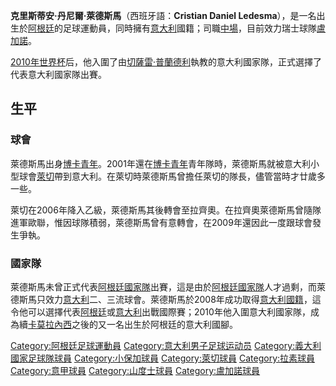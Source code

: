 {{blpunsourced|time=2018-06-02T02:43:38+00:00}}
{{expand|time=2018-06-02T02:43:38+00:00}}
{{noteTA
|G1=football
|G2=意甲
|G3=南美球會
|1=zh-hans:克里斯蒂安;zh-hk:基斯甸;zh-tw:克里斯蒂安;
|2=zh-hans:莱德斯马;zh-hk:列迪斯馬;zh-tw:萊德斯馬;
}}
{{Infobox football biography
 | name = 克里斯蒂安·萊德斯馬<br />Cristian Ledesma
 | image = Ledesma Lazio Fiorentina.JPG
 | caption = 
 | fullname = Cristian Daniel Ledesma
 | birth_date = {{birth date and age|1982|9|24|df=yes}}
 | birth_place = [[File:Flag_of_Argentina.svg|20px]] [[阿根廷|阿根廷]]
 | height = {{convert|1.80|m|ftin|0|abbr=on}}
 | currentclub = [[盧加諾足球會|盧加諾]]
 | clubnumber = 
 | position = [[中場|中場]]
 | youthyears1 = 1997–2001
 | youthclubs1 = [[博卡青年|博卡青年]]
 | youthyears2 = 2001–2002
 | youthclubs2 = [[萊切足球俱樂部|萊切]]
 | years1 = 2002–2006
 | clubs1 = [[萊切足球俱樂部|萊切]]
 | caps1 = 126
 | goals1 = 4
 | years2 = 2006–2015
 | clubs2 = [[拉齊奧足球俱樂部|拉齊奧]]
 | caps2 = 259
 | goals2 = 12
 | years3 = 2015–2016
 | clubs3 = [[山度士足球會|山度士]]
 | caps3 = 4
 | goals3 = 0
 | years4 = 2016
 | clubs4 = [[彭拿典奈高斯|彭拿典奈高斯]]
 | caps4 = 6
 | goals4 = 3
 | years5 = 2017
 | clubs5 = [[特拉納足球會|特拉納]]
 | caps5 = 19
 | goals5 = 0
 | years6 = 2017–
 | clubs6 = [[盧加諾足球會|盧加諾]]
 | caps6 = 1
 | goals6 = 0
 | nationalyears1 = 2010
 | nationalteam1 = [[意大利國家足球隊|意大利]]
 | nationalcaps1 = 1
 | nationalgoals1 = 0
 | club-update = 11 September 2017
 | nationalteam-update = 
}}

'''克里斯蒂安·丹尼爾·萊德斯馬'''（西班牙語：''' Cristian Daniel Ledesma '''），是一名出生於[[阿根廷國家足球隊|阿根廷]]的足球運動員，同時擁有[[意大利國家足球隊|意大利]]國籍；司職[[中場|中場]]，目前效力瑞士球隊[[盧加諾足球會|盧加諾]]。

[[2010年世界杯|2010年世界杯]]后，他入圍了由[[切薩雷·普蘭德利|切薩雷·普蘭德利]]執教的意大利國家隊，正式選擇了代表意大利國家隊出賽。

==生平==
===球會===
萊德斯馬出身[[博卡青年|博卡青年]]。2001年還在[[博卡青年|博卡青年]]青年隊時，萊德斯馬就被意大利小型球會[[萊切足球俱樂部|萊切]]帶到意大利。在萊切時萊德斯馬曾擔任萊切的隊長，儘管當時才廿歲多一些。

萊切在2006年降入乙級，萊德斯馬其後轉會至拉齊奧。在拉齊奧萊德斯馬曾隨隊進軍歐聯，惟因球隊積弱，萊德斯馬曾有意轉會，在2009年還因此一度跟球會發生爭執。

===國家隊===
萊德斯馬未曾正式代表[[阿根廷國家足球隊|阿根廷國家隊]]出賽，這是由於[[阿根廷國家足球隊|阿根廷國家隊]]人才過剩，而萊德斯馬只效力[[意大利|意大利]]二、三流球會。萊德斯馬於2008年成功取得[[意大利|意大利]][[國籍|國籍]]，這令他可以選擇代表[[阿根廷國家足球隊|阿根廷]]或[[意大利國家足球隊|意大利]]出戰國際賽；2010年他入圍意大利國家隊，成為續[[卡莫拉內西|卡莫拉內西]]之後的又一名出生於阿根廷的意大利國腳。

{{DEFAULTSORT:Ledesma, Cristian Daniel}}
[[Category:阿根廷足球運動員|Category:阿根廷足球運動員]]
[[Category:意大利男子足球运动员|Category:意大利男子足球运动员]]
[[Category:義大利國家足球隊球員|Category:義大利國家足球隊球員]]
[[Category:小保加球員|Category:小保加球員]]
[[Category:萊切球員|Category:萊切球員]]
[[Category:拉素球員|Category:拉素球員]]
[[Category:意甲球員|Category:意甲球員]]
[[Category:山度士球員|Category:山度士球員]]
[[Category:盧加諾球員|Category:盧加諾球員]]